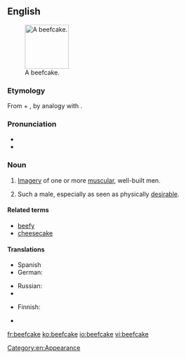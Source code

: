 ==English==
{{was wotd|2011|October|10}}
{{wikipedia}}
[[File:Carlsons.jpg|thumb|100px|A beefcake.]]

===Etymology===
From {{term|beef}} + {{term|cake}}, by analogy with {{term|cheesecake||(slang) an image of a sexy young woman}}.

===Pronunciation===
* {{IPA|/ˈbiːfˌkeɪk/}}
* {{audio|En-us-ncalif-beefcake2.ogg|Audio (US)}}

===Noun===
{{en-noun}}

# {{informal|uncountable}} [[imagery|Imagery]] of one or more [[muscular]], well-built men.
# {{informal|countable}} Such a male, especially as seen as physically [[desirable]].

====Related terms====
* [[beefy]]
* [[cheesecake]]

====Translations====
{{trans-top|imagery of muscular men}}
* Spanish {{t|es|músculo|m}}
* German: {{t|de|Muskelprotz|m}}
{{trans-mid}}
* Russian: {{t|ru|бифкейк|m|tr=|sc=Cyrl}}
* {{trreq|es}}
{{trans-bottom}}

{{trans-top|muscular, desirable man}}
* Finnish: {{t|fi|lihaskimppu}}
{{trans-mid}}
* {{ttbc|es}} {{t|es|galanes|m|p}} <!--plural? really?-->
{{trans-bottom}}

[[Category:en:Appearance]]

[[fr:beefcake]]
[[ko:beefcake]]
[[io:beefcake]]
[[vi:beefcake]]